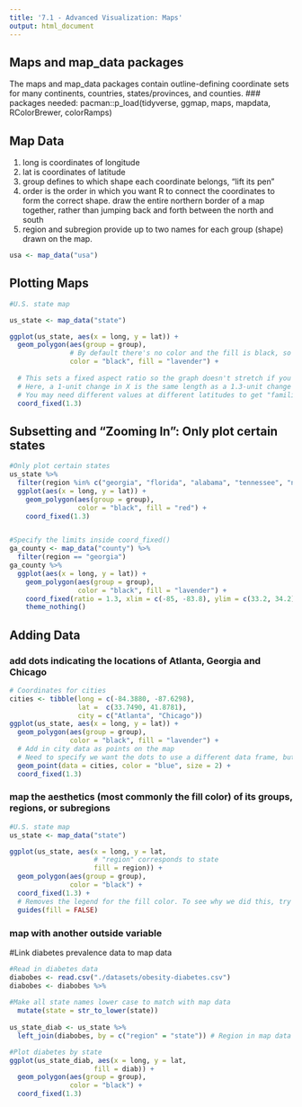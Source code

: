 ```yaml
---
title: '7.1 - Advanced Visualization: Maps'
output: html_document
---
```


## Maps and map_data packages
The maps and map_data packages contain outline-defining coordinate sets for many continents, countries, states/provinces, and counties.
### packages needed:
pacman::p_load(tidyverse, ggmap, maps, mapdata, RColorBrewer, colorRamps)

## Map Data
1. long is coordinates of longitude
2. lat is coordinates of latitude
3. group defines to which shape each coordinate belongs, “lift its pen”
4. order is the order in which you want R to connect the coordinates to form the correct shape.
draw the entire northern border of a map together, rather than jumping back and forth between the north and south
5. region and subregion provide up to two names for each group (shape) drawn on the map.

```r
usa <- map_data("usa")
```

## Plotting Maps
```r
#U.S. state map

us_state <- map_data("state")

ggplot(us_state, aes(x = long, y = lat)) +
  geom_polygon(aes(group = group), 
               # By default there's no color and the fill is black, so you won't see the state outlines if you don't change them; it fills all the enclosed pattern
               color = "black", fill = "lavender") + 
  
  # This sets a fixed aspect ratio so the graph doesn't stretch if you zoom in/out or resize
  # Here, a 1-unit change in X is the same length as a 1.3-unit change in Y
  # You may need different values at different latitudes to get "familiar"-looking maps
  coord_fixed(1.3)
```

## Subsetting and “Zooming In”: Only plot certain states
```r
#Only plot certain states
us_state %>% 
  filter(region %in% c("georgia", "florida", "alabama", "tennessee", "north carolina", "south carolina")) %>% 
  ggplot(aes(x = long, y = lat)) +
    geom_polygon(aes(group = group), 
                 color = "black", fill = "red") + 
    coord_fixed(1.3)


#Specify the limits inside coord_fixed()
ga_county <- map_data("county") %>% 
  filter(region == "georgia")
ga_county %>% 
  ggplot(aes(x = long, y = lat)) +
    geom_polygon(aes(group = group), 
                 color = "black", fill = "lavender") + 
    coord_fixed(ratio = 1.3, xlim = c(-85, -83.8), ylim = c(33.2, 34.2)) +
    theme_nothing()
```

## Adding Data 

### add dots indicating the locations of Atlanta, Georgia and Chicago
```r
# Coordinates for cities
cities <- tibble(long = c(-84.3880, -87.6298),
                 lat =  c(33.7490, 41.8781),
                 city = c("Atlanta", "Chicago"))
ggplot(us_state, aes(x = long, y = lat)) +
  geom_polygon(aes(group = group), 
               color = "black", fill = "lavender") + 
  # Add in city data as points on the map
  # Need to specify we want the dots to use a different data frame, but we still map x to "long" and y to "lat"
  geom_point(data = cities, color = "blue", size = 2) +
  coord_fixed(1.3)
```

### map the aesthetics (most commonly the fill color) of its groups, regions, or subregions
```r
#U.S. state map
us_state <- map_data("state")

ggplot(us_state, aes(x = long, y = lat, 
                     # "region" corresponds to state
                     fill = region)) +
  geom_polygon(aes(group = group), 
               color = "black") + 
  coord_fixed(1.3) +
  # Removes the legend for the fill color. To see why we did this, try deleting this line!
  guides(fill = FALSE)
```

### map with another outside variable
#Link diabetes prevalence data to map data
```r
#Read in diabetes data
diabobes <- read.csv("./datasets/obesity-diabetes.csv")
diabobes <- diabobes %>% 
  
#Make all state names lower case to match with map data
  mutate(state = str_to_lower(state))
  
us_state_diab <- us_state %>% 
  left_join(diabobes, by = c("region" = "state")) # Region in map data corresponds to state in diabetes data

#Plot diabetes by state
ggplot(us_state_diab, aes(x = long, y = lat, 
                     fill = diab)) +
  geom_polygon(aes(group = group), 
               color = "black") + 
  coord_fixed(1.3)
```